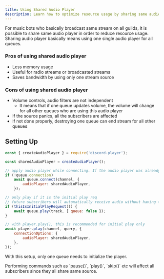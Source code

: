 ```yaml
---
title: Using Shared Audio Player
description: Learn how to optimize resource usage by sharing same audio player across multiple queues
---
```


For music bots who basically broadcast same stream on all guilds, it is possible to share same audio player in order to reduce resource usage.
Sharing audio player basically means using one single audio player for all queues.

### Pros of using shared audio player

-   Less memory usage
-   Useful for radio streams or broadcasted streams
-   Saves bandwidth by using only one stream source

### Cons of using shared audio player

-   Volume controls, audio filters are not independent
    -   It means that if one queue updates volume, the volume will change for all other queues who are using this audio player
-   If the source panics, all the subscribers are affected
-   If not done properly, destroying one queue can end stream for all other queues

## Setting Up

```js title="radio.js"
const { createAudioPlayer } = require('discord-player');

const sharedAudioPlayer = createAudioPlayer();

// apply audio player while connecting. If the audio player was already playing, this connection will also start playing the audio in sync
if (!queue.connection)
    await queue.connect(channel, {
        audioPlayer: sharedAudioPlayer,
    });

// only play if it is the initial play req
// future subscribers will automatically receive audio without having to play a track
if (thisIsInitialPlayRequest()) {
    await queue.play(track, { queue: false });
}

// with player.play(), this is recommended for initial play only
await player.play(channel, query, {
    connectionOptions: {
        audioPlayer: sharedAudioPlayer,
    },
});
```

With this setup, only one queue needs to initialize the player.

<Callout>
    Performing commands such as `pause()`, `play()`, `skip()` etc will affect all subscribers since they all share same
    source.
</Callout>
